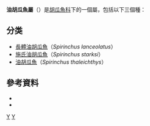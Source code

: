 {{Automatic Taxobox
| taxon = Spirinchus
| authority = [[David_Starr_Jordan|D. S. Jordan]] & [[Barton_Warren_Evermann|Evermann]], 1896
| image = Spirinchus thaleichthys.jpeg
| image_caption = ''Spirinchus thaleichthys''
| fossil_range = [[上新世|上新世]]至現今<ref>{{cite journal|last=Sepkoski |first=Jack |title=A compendium of fossil marine animal genera |trans_title=海洋動物化石屬的彙編 |journal=[[美國古生物通報|Bulletins of American Paleontology]] |volume=364 |pages=p.560 |year=2002 |url=http://strata.ummp.lsa.umich.edu/jack/showgenera.php?taxon=611&rank=class |accessdate=2007-12-25 |deadurl=yes |archiveurl=https://web.archive.org/web/20110723131237/http://strata.ummp.lsa.umich.edu/jack/showgenera.php?taxon=611&rank=class |archivedate=2011-07-23 }}</ref>
| subdivision_ranks = [[#品種|種]]
| subdivision = 見內文
}}

'''油胡瓜魚屬'''（{{lang|la|''Spirinchus''}}）是[[胡瓜魚科|胡瓜魚科]]下的一個屬，包括以下三個種：

== 分类 ==
*[[柳葉魚|長體油胡瓜魚]]（''Spirinchus lanceolatus''）
*[[施氏油胡瓜魚|施氏油胡瓜魚]]（''Spirinchus starksi''）
*[[油胡瓜魚|油胡瓜魚]]（''Spirinchus thaleichthys''）

== 參考資料 ==
{{reflist}}
{{refbegin}}
* {{ITIS |id=162047 |taxon=Spirinchus |accessdate=2006-06-06}}
* {{FishBase genus|genus = Spirinchus|month = 4|year = 2006}}
{{refend}}
{{Taxonbar}}
[[Category:油胡瓜魚屬|Y]]
[[Category:_1896年描述的分类群|Y]]